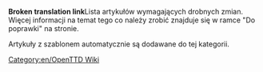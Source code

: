 '''Broken translation link'''{{en/-}}Lista artykułów wymagających drobnych zmian. Więcej informacji na temat tego co należy zrobić znajduje się w ramce "Do poprawki" na stronie.

Artykuły z szablonem {{en/S|Do poprawki/Pl}} automatycznie są dodawane do tej kategorii.

[[Category:en/OpenTTD Wiki]]